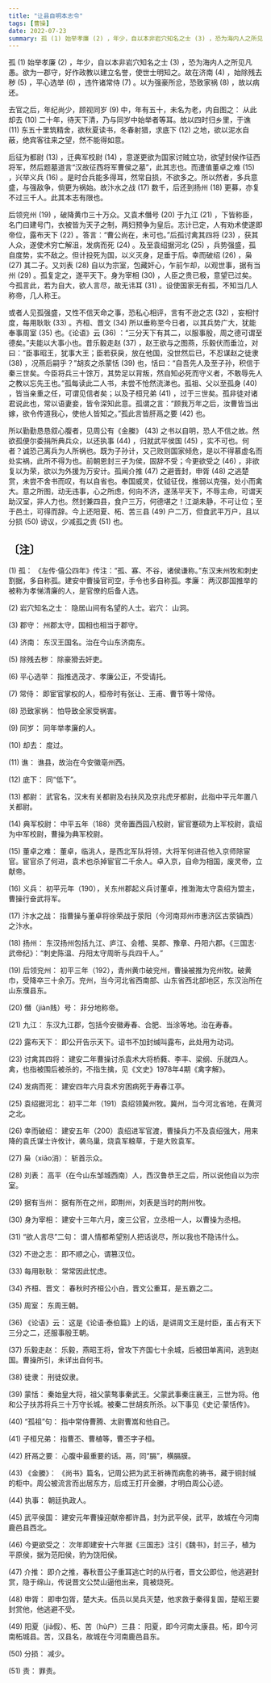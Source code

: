 ```yaml
---
title: "让县自明本志令"
tags: [曹操]
date: 2022-07-23
summary: 孤 (1) 始举孝廉 (2) ，年少，自以本非岩穴知名之士 (3) ，恐为海内人之所见凡愚。
---
```


孤 (1) 始举孝廉 (2) ，年少，自以本非岩穴知名之士 (3) ，恐为海内人之所见凡愚。欲为一郡守，好作政教以建立名誉，使世士明知之。故在济南 (4) ，始除残去秽 (5) ，平心选举 (6) ，违忤诸常侍 (7) 。以为强豪所忿，恐致家祸 (8) ，故以病还。

去官之后，年纪尚少，顾视同岁 (9) 中，年有五十，未名为老，内自图之： 从此却去 (10) 二十年，待天下清，乃与同岁中始举者等耳。故以四时归乡里，于谯 (11) 东五十里筑精舍，欲秋夏读书，冬春射猎，求底下 (12) 之地，欲以泥水自蔽，绝宾客往来之望，然不能得如意。

后征为都尉 (13) ，迁典军校尉 (14) ，意遂更欲为国家讨贼立功，欲望封侯作征西将军，然后题墓道言“汉故征西将军曹侯之墓”，此其志也。而遭值董卓之难 (15) ，兴举义兵 (16) 。是时合兵能多得耳，然常自损，不欲多之。所以然者，多兵意盛，与强敌争，倘更为祸始。故汴水之战 (17) 数千，后还到扬州 (18) 更募，亦复不过三千人。此其本志有限也。

后领兖州 (19) ，破降黄巾三十万众。又袁术僭号 (20) 于九江 (21) ，下皆称臣，名门曰建号门，衣被皆为天子之制，两妇预争为皇后。志计已定，人有劝术使遂即帝位，露布天下 (22) 。答言：“曹公尚在，未可也。”后孤讨禽其四将 (23) ，获其人众，遂使术穷亡解沮，发病而死 (24) 。及至袁绍据河北 (25) ，兵势强盛，孤自度势，实不敌之。但计投死为国，以义灭身，足垂于后。幸而破绍 (26) ，枭 (27) 其二子。又刘表 (28) 自以为宗室，包藏奸心，乍前乍却，以观世事，据有当州 (29) 。孤复定之，遂平天下。身为宰相 (30) ，人臣之贵已极，意望已过矣。今孤言此，若为自大，欲人言尽，故无讳耳 (31) 。设使国家无有孤，不知当几人称帝，几人称王。

或者人见孤强盛，又性不信天命之事，恐私心相评，言有不逊之志 (32) ，妄相忖度，每用耿耿 (33) 。齐桓、晋文 (34) 所以垂称至今日者，以其兵势广大，犹能奉事周室 (35) 也。《论语》云 (36) ：“三分天下有其二，以服事殷，周之德可谓至德矣。”夫能以大事小也。昔乐毅走赵 (37) ，赵王欲与之图燕，乐毅伏而垂泣，对曰：“臣事昭王，犹事大王；臣若获戾，放在他国，没世然后已，不忍谋赵之徒隶 (38) ，况燕后嗣乎？”胡亥之杀蒙恬 (39) 也，恬曰：“自吾先人及至子孙，积信于秦三世矣。今臣将兵三十馀万，其势足以背叛，然自知必死而守义者，不敢辱先人之教以忘先王也。”孤每读此二人书，未尝不怆然流涕也。孤祖、父以至孤身 (40) ，皆当亲重之任，可谓见信者矣；以及子桓兄弟 (41) ，过于三世矣。孤非徒对诸君说此也，常以语妻妾，皆令深知此意。孤谓之言：“顾我万年之后，汝曹皆当出嫁，欲令传道我心，使他人皆知之。”孤此言皆肝鬲之要 (42) 也。

所以勤勤恳恳叙心腹者，见周公有《金縢》 (43) 之书以自明，恐人不信之故。然欲孤便尔委捐所典兵众，以还执事 (44) ，归就武平侯国 (45) ，实不可也。何者？诚恐己离兵为人所祸也。既为子孙计，又己败则国家倾危，是以不得慕虚名而处实祸，此所不得为也。前朝恩封三子为侯，固辞不受；今更欲受之 (46) ，非欲复以为荣，欲以为外援为万安计。孤闻介推 (47) 之避晋封，申胥 (48) 之逃楚赏，未尝不舍书而叹，有以自省也。奉国威灵，仗钺征伐，推弱以克强，处小而禽大。意之所图，动无违事，心之所虑，何向不济，遂荡平天下，不辱主命，可谓天助汉室，非人力也。然封兼四县，食户三万，何德堪之！江湖未静，不可让位；至于邑土，可得而辞。今上还阳夏、柘、苦三县 (49) 户二万，但食武平万户，且以分损 (50) 谤议，少减孤之责 (51) 也。

## 〔注〕　

(1) 孤： 《左传·僖公四年》传注：“孤、寡、不谷，诸侯谦称。”东汉末州牧和刺史割据，多自称孤。建安中曹操官司空，手令也多自称孤。孝廉： 两汉郡国推举的被称为孝悌清廉的人，是官僚的后备人选。

(2) 岩穴知名之士： 隐居山间有名望的人士。岩穴： 山洞。

(3) 郡守： 州郡太守，国相也相当于郡守。

(4) 济南： 东汉王国名。治在今山东济南东。

(5) 除残去秽： 除豪猾去奸吏。

(6) 平心选举： 指推选茂才、孝廉公正，不受请托。

(7) 常侍： 即宦官掌权的人，桓帝时有张让、王甫、曹节等十常侍。

(8) 恐致家祸： 怕导致全家受祸害。

(9) 同岁： 同年举孝廉的人。

(10) 却去： 度过。

(11) 谯： 谯县，故治在今安徽亳州西。

(12) 底下： 同“低下”。

(13) 都尉： 武官名，汉末有关都尉及右扶风及京兆虎牙都尉，此指中平元年置八关都尉。

(14) 典军校尉： 中平五年（188）灵帝置西园八校尉，宦官蹇硕为上军校尉，袁绍为中军校尉，曹操为典军校尉。

(15) 董卓之难： 董卓，临洮人，是西北军队将领，大将军何进召他入京师除宦官。宦官杀了何进，袁术也杀掉宦官二千余人。卓入京，自命为相国，废灵帝，立献帝。

(16) 义兵： 初平元年（190），关东州郡起义兵讨董卓，推渤海太守袁绍为盟主，曹操行奋武将军。

(17) 汴水之战： 指曹操与董卓将徐荣战于荥阳（今河南郑州市惠济区古荥镇西）之汴水。

(18) 扬州： 东汉扬州包括九江、庐江、会稽、吴郡、豫章、丹阳六郡。《三国志·武帝纪》：“刺史陈温、丹阳太守周昕与兵四千人。”

(19) 后领兖州： 初平三年（192），青州黄巾破兖州，曹操被推为兖州牧。破黄巾，受降卒三十余万。兖州，当今河北省西南部、山东省西北部地区，东汉治所在山东濮县东。

(20) 僭（jiàn贱）号： 非分地称帝。

(21) 九江： 东汉九江郡，包括今安徽寿春、合肥、当涂等地。治在寿春。

(22) 露布天下： 即公开告示天下。诏书不加封缄叫露布，此处用为动词。

(23) 讨禽其四将： 建安二年曹操讨杀袁术大将桥蕤、李丰、梁纲、乐就四人。禽，也指被围后被杀的，不指生擒，见《文史》1978年4期《禽字解》。

(24) 发病而死： 建安四年六月袁术穷困病死于寿春江亭。

(25) 袁绍据河北： 初平二年（191）袁绍领冀州牧。冀州，当今河北省地，在黄河之北。

(26) 幸而破绍： 建安五年（200）袁绍进军官渡，曹操兵力不及袁绍强大，用来降的袁氏谋士许攸计，袭乌巢，烧袁军粮草，于是大败袁军。

(27) 枭（xiāo消）： 斩首示众。

(28) 刘表： 高平（在今山东邹城西南）人，西汉鲁恭王之后，所以说他自以为宗室。

(29) 据有当州： 据有所在之州，即荆州，刘表是当时的荆州牧。

(30) 身为宰相： 建安十三年六月，废三公官，立丞相一人，以曹操为丞相。

(31) “欲人言尽”二句： 谓人情都希望别人把话说尽，所以我也不隐讳什么。

(32) 不逊之志： 即不顺之心，谓篡汉位。

(33) 每用耿耿： 常常因此忧虑。

(34) 齐桓、晋文： 春秋时齐桓公小白，晋文公重耳，是五霸之二。

(35) 周室： 东周王朝。

(36) 《论语》云： 这是《论语·泰伯篇》上的话，是讲周文王是纣臣，虽占有天下三分之二，还服事殷王朝。

(37) 乐毅走赵： 乐毅，燕昭王将，曾攻下齐国七十余城，后被田单离间，逃到赵国。曹操所引，未详出自何书。

(38) 徒隶： 刑徒奴隶。

(39) 蒙恬： 秦始皇大将，祖父蒙骜事秦武王。父蒙武事秦庄襄王，三世为将。他和公子扶苏将兵三十万守长城。被秦二世胡亥所杀。以下事见《史记·蒙恬传》。

(40) “孤祖”句： 指中常侍曹腾、太尉曹嵩和他自己。

(41) 子桓兄弟： 指曹丕、曹植等，曹丕字子桓。

(42) 肝鬲之要： 心腹中最重要的话。鬲，同“膈”，横膈膜。

(43) 《金縢》： 《尚书》篇名，记周公把为武王祈祷而病愈的祷书，藏于铜封缄的柜中。周公被流言而出居东方，后成王打开金縢，才明白周公心迹。

(44) 执事： 朝廷执政人。

(45) 武平侯国： 建安元年曹操迎献帝都许昌，封为武平侯，武平，故城在今河南鹿邑县西北。

(46) 今更欲受之： 次年即建安十六年据《三国志》注引《魏书》，封三子，植为平原侯，据为范阳侯，豹为饶阳侯。

(47) 介推： 即介之推，春秋晋公子重耳逃亡时的从行者，晋文公即位，他逃避封赏，隐于绵山，传说晋文公焚山逼他出来，竟被烧死。

(48) 申胥： 即申包胥，楚大夫。伍员以吴兵灭楚，他求救于秦得复国，楚昭王要封赏他，他逃避不受。

(49) 阳夏（jiǎ假）、柘、苦（hù户）三县： 阳夏，即今河南太康县。柘，即今河南柘城县。苦，汉县名，故城在今河南鹿邑县东。

(50) 分损： 减少。

(51) 责： 罪责。